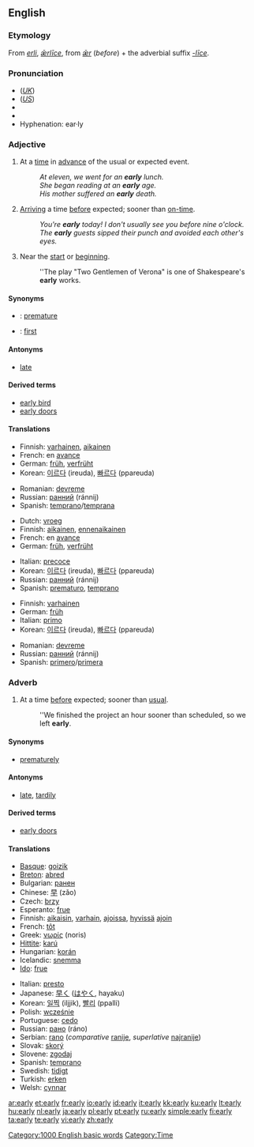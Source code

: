 ==English==

{{rank|arms|across|answer|447|early|saying|talk|spirit}}

===Etymology===
From {{ME.}} ''[[erli]]'', {{OE.}} ''[[ærlice|ǣrlīce]]'', from ''[[ær#Old English|ǣr]]'' (''before'') + the adverbial suffix ''[[-līce]]''.

===Pronunciation===
* (''[[Received Pronunciation|UK]]'') {{IPA|/ˈɜːli/}}
* (''[[General American|US]]'') {{IPA|/ˈɝli/}}
* {{audio|en-us-early.ogg|Audio (US)}}
* {{rhymes|ɜː(r)li}}
* Hyphenation: ear&middot;ly

===Adjective===
{{en-adj|earli|er}}

# At a [[time]] in [[advance]] of the usual or expected event.
#: ''At eleven, we went for an '''early''' lunch.''
#: ''She began reading at an '''early''' age.''
#: ''His mother suffered an '''early''' death.''
# [[arrive|Arriving]] a time [[before]] expected; sooner than [[on-time]].
#: ''You're '''early''' today! I don't usually see you before nine o'clock.''
#: ''The '''early''' guests sipped their punch and avoided each other's eyes.''
# Near the [[start]] or [[beginning]].
#: ''The play "Two Gentlemen of Verona" is one of Shakespeare's '''early''' works.

====Synonyms====
* {{italbrac|at a time in advance of the usual}}: [[premature]]
* {{italbrac|near the start}}: [[first]]

====Antonyms====
* [[late]]

====Derived terms====
* [[early bird]]
* [[early doors]]

====Translations====
{{trans-top|at a time in advance of the usual}}
* Finnish: [[varhainen]], [[aikainen]]
* French: en [[avance]]
* German: [[früh]], [[verfrüht]]
* Korean: [[이르다]] (ireuda), [[빠르다]] (ppareuda)
{{trans-mid}}
* Romanian: [[devreme]]
* Russian: [[ранний]] (ránnij)
* Spanish: [[temprano]]/[[temprana]]
{{trans-bottom}}

{{trans-top|arriving at a time before expected}}
* Dutch: [[vroeg]]
* Finnish: [[aikainen]], [[ennenaikainen]]
* French: en [[avance]]
* German: [[früh]], [[verfrüht]]
{{trans-mid}}
* Italian: [[precoce]]
* Korean: [[이르다]] (ireuda), [[빠르다]] (ppareuda)
* Russian: [[ранний]] (ránnij)
* Spanish: [[prematuro]], [[temprano]]
{{trans-bottom}}

{{trans-top|near the start or beginning}}
* Finnish: [[varhainen]]
* German: [[früh]]
* Italian: [[primo]]
* Korean: [[이르다]] (ireuda), [[빠르다]] (ppareuda)
{{trans-mid}}
* Romanian: [[devreme]]
* Russian: [[ранний]] (ránnij)
* Spanish: [[primero]]/[[primera]]
{{trans-bottom}}

===Adverb===
{{en-adv|earli|er}}

# At a time [[before]] expected; sooner than [[usual]].
#: ''We finished the project an hour sooner than scheduled, so we left '''early'''.

====Synonyms====
* [[prematurely]]

====Antonyms====
* [[late]], [[tardily]]

====Derived terms====
* [[early doors]]

====Translations====
{{trans-top|at a time before expected}}
* [[Basque]]: [[goizik]]
* [[Breton]]: [[abred]]
* Bulgarian: [[ранен]] {{m}}
* Chinese: [[早]] (zǎo)
* Czech: [[brzy]]
* Esperanto: [[frue]]
* Finnish: [[aikaisin]], [[varhain]], [[ajoissa]], [[hyvä|hyvissä]] [[aika|ajoin]]
* French: [[tôt]]
* Greek: [[νωρίς]] (noris)
* [[Hittite]]: [[karú]]
* Hungarian: [[korán]]
* Icelandic: [[snemma]]
* [[Ido]]: [[frue]]
{{trans-mid}}
* Italian: [[presto]]
* Japanese: [[早く]] ([[はやく]], hayaku)
* Korean: [[일찍]] (iljjik), [[빨리]] (ppalli)
* Polish: [[wcześnie]]
* Portuguese: [[cedo]]
* Russian: [[рано]] (ráno)
* Serbian: [[rano]] (''comparative'' [[ranije]], ''superlative'' [[najranije]])
* Slovak: [[skorý]]
* Slovene: [[zgodaj]]
* Spanish: [[temprano]]
* Swedish: [[tidigt]]
* Turkish: [[erken]]
* Welsh: [[cynnar]]
{{trans-bottom}}

[[Category:1000 English basic words]]
[[Category:Time]]

[[ar:early]]
[[et:early]]
[[fr:early]]
[[io:early]]
[[id:early]]
[[it:early]]
[[kk:early]]
[[ku:early]]
[[lt:early]]
[[hu:early]]
[[nl:early]]
[[ja:early]]
[[pl:early]]
[[pt:early]]
[[ru:early]]
[[simple:early]]
[[fi:early]]
[[ta:early]]
[[te:early]]
[[vi:early]]
[[zh:early]]